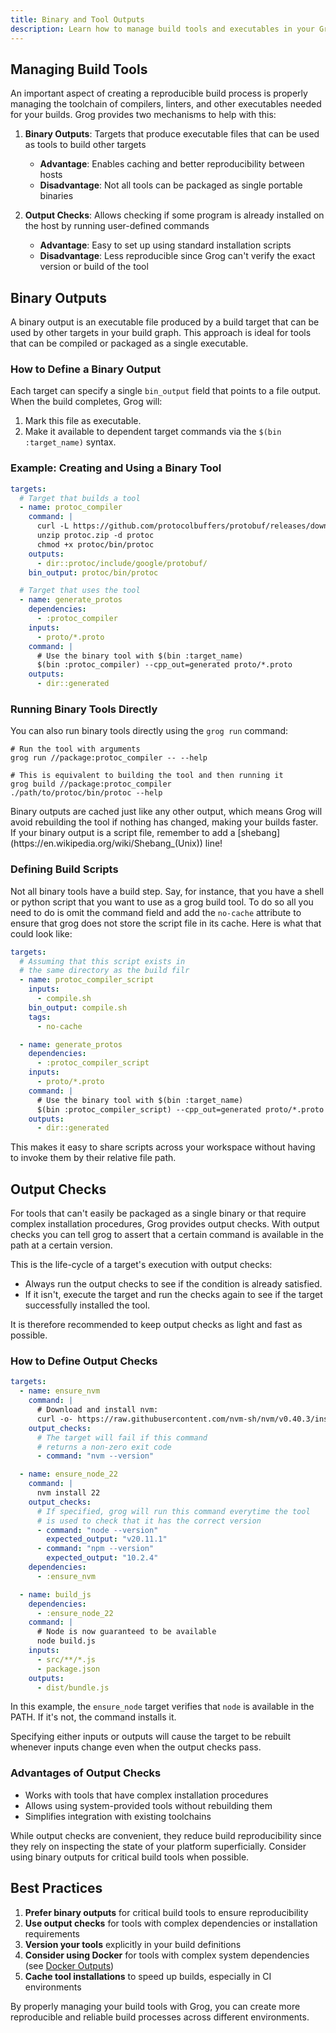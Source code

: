 ```yaml
---
title: Binary and Tool Outputs
description: Learn how to manage build tools and executables in your Grog build process for better reproducibility.
---
```



## Managing Build Tools

An important aspect of creating a reproducible build process is properly managing the toolchain of compilers, linters, and other executables needed for your builds. Grog provides two mechanisms to help with this:

1. **Binary Outputs**: Targets that produce executable files that can be used as tools to build other targets
   - **Advantage**: Enables caching and better reproducibility between hosts
   - **Disadvantage**: Not all tools can be packaged as single portable binaries

2. **Output Checks**: Allows checking if some program is already installed on the host by running user-defined commands
   - **Advantage**: Easy to set up using standard installation scripts
   - **Disadvantage**: Less reproducible since Grog can't verify the exact version or build of the tool

## Binary Outputs

A binary output is an executable file produced by a build target that can be used by other targets in your build graph. This approach is ideal for tools that can be compiled or packaged as a single executable.

### How to Define a Binary Output

Each target can specify a single `bin_output` field that points to a file output. When the build completes, Grog will:

1. Mark this file as executable.
2. Make it available to dependent target commands via the `$(bin :target_name)` syntax.

### Example: Creating and Using a Binary Tool

```yaml
targets:
  # Target that builds a tool
  - name: protoc_compiler
    command: |
      curl -L https://github.com/protocolbuffers/protobuf/releases/download/v3.19.4/protoc-3.19.4-linux-x86_64.zip -o protoc.zip
      unzip protoc.zip -d protoc
      chmod +x protoc/bin/protoc
    outputs:
      - dir::protoc/include/google/protobuf/
    bin_output: protoc/bin/protoc

  # Target that uses the tool
  - name: generate_protos
    dependencies:
      - :protoc_compiler
    inputs:
      - proto/*.proto
    command: |
      # Use the binary tool with $(bin :target_name)
      $(bin :protoc_compiler) --cpp_out=generated proto/*.proto
    outputs:
      - dir::generated
```

### Running Binary Tools Directly

You can also run binary tools directly using the `grog run` command:

```shell
# Run the tool with arguments
grog run //package:protoc_compiler -- --help

# This is equivalent to building the tool and then running it
grog build //package:protoc_compiler
./path/to/protoc/bin/protoc --help
```

<Aside>
  Binary outputs are cached just like any other output, which means Grog will
  avoid rebuilding the tool if nothing has changed, making your builds faster.
</Aside>

<Aside>
  If your binary output is a script file, remember to add a [shebang](https://en.wikipedia.org/wiki/Shebang_(Unix)) line!
</Aside>

### Defining Build Scripts

Not all binary tools have a build step.
Say, for instance, that you have a shell or python script that you want to use as a grog build tool.
To do so all you need to do is omit the command field and add the `no-cache` attribute to ensure that grog does not store the script file in its cache.
Here is what that could look like:

```yaml
targets:
  # Assuming that this script exists in
  # the same directory as the build filr
  - name: protoc_compiler_script
    inputs:
      - compile.sh
    bin_output: compile.sh
    tags:
      - no-cache

  - name: generate_protos
    dependencies:
      - :protoc_compiler_script
    inputs:
      - proto/*.proto
    command: |
      # Use the binary tool with $(bin :target_name)
      $(bin :protoc_compiler_script) --cpp_out=generated proto/*.proto
    outputs:
      - dir::generated
```

This makes it easy to share scripts across your workspace without having to invoke them by their relative file path.

## Output Checks

For tools that can't easily be packaged as a single binary or that require complex installation procedures, Grog provides output checks.
With output checks you can tell grog to assert that a certain command is available in the path at a certain version.

This is the life-cycle of a target's execution with output checks:

- Always run the output checks to see if the condition is already satisfied.
- If it isn't, execute the target and run the checks again to see if the target successfully installed the tool.

It is therefore recommended to keep output checks as light and fast as possible.

### How to Define Output Checks

```yaml
targets:
  - name: ensure_nvm
    command: |
      # Download and install nvm:
      curl -o- https://raw.githubusercontent.com/nvm-sh/nvm/v0.40.3/install.sh | bash
    output_checks:
      # The target will fail if this command
      # returns a non-zero exit code
      - command: "nvm --version"

  - name: ensure_node_22
    command: |
      nvm install 22
    output_checks:
      # If specified, grog will run this command everytime the tool
      # is used to check that it has the correct version
      - command: "node --version"
        expected_output: "v20.11.1"
      - command: "npm --version"
        expected_output: "10.2.4"
    dependencies:
      - :ensure_nvm

  - name: build_js
    dependencies:
      - :ensure_node_22
    command: |
      # Node is now guaranteed to be available
      node build.js
    inputs:
      - src/**/*.js
      - package.json
    outputs:
      - dist/bundle.js
```

In this example, the `ensure_node` target verifies that `node` is available in the PATH.
If it's not, the command installs it.

<Aside type="caution">
  Specifying either inputs or outputs will cause the target to be rebuilt
  whenever inputs change even when the output checks pass.
</Aside>

### Advantages of Output Checks

- Works with tools that have complex installation procedures
- Allows using system-provided tools without rebuilding them
- Simplifies integration with existing toolchains

<Aside type="caution">
  While output checks are convenient, they reduce build reproducibility since
  they rely on inspecting the state of your platform superficially. Consider
  using binary outputs for critical build tools when possible.
</Aside>

## Best Practices

1. **Prefer binary outputs** for critical build tools to ensure reproducibility
2. **Use output checks** for tools with complex dependencies or installation requirements
3. **Version your tools** explicitly in your build definitions
4. **Consider using Docker** for tools with complex system dependencies (see [Docker Outputs](/guides/docker-outputs))
5. **Cache tool installations** to speed up builds, especially in CI environments

By properly managing your build tools with Grog, you can create more reproducible and reliable build processes across different environments.
